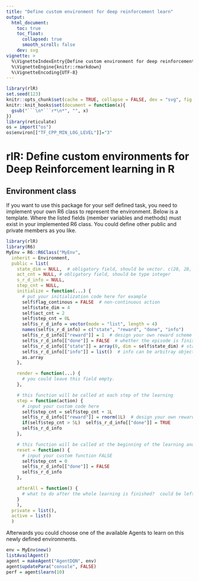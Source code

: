 ```yaml
---
title: "Define custom environment for deep reinforcement learn"
output:
  html_document:
    toc: true
    toc_float:
      collapsed: true
      smooth_scroll: false
    dev: svg
vignette: >
  %\VignetteIndexEntry{Define custom environment for deep reinforcement learn}
  %\VignetteEngine{knitr::rmarkdown}
  %\VignetteEncoding{UTF-8}
---
```


```r
library(rlR)
set.seed(123)
knitr::opts_chunk$set(cache = TRUE, collapse = FALSE, dev = "svg", fig.height = 3.5)
knitr::knit_hooks$set(document = function(x){
  gsub("```\n*```r*\n*", "", x)
})
library(reticulate)
os = import("os")
os$environ[["TF_CPP_MIN_LOG_LEVEL"]]="3"
```

# rlR: Define custom environments for Deep Reinforcement learning in R

## Environment class
If you want to use this package for your self defined task, you need to implement your own R6 class to represent the environment. Below is a template. Where the listed fields (member variables and methods) must exist in your implemented R6 class. You could define other public and private members as you like. 

```r
library(rlR)
library(R6)
MyEnv = R6::R6Class("MyEnv",
  inherit = Environment,
  public = list(
    state_dim = NULL,  # obligatory field, should be vector. c(28, 28, 3) which is usually the dimension for an order 3 tensor which can represent an RGB image for example.
    act_cnt = NULL, # obligatory field, should be type integer
    s_r_d_info = NULL,
    step_cnt = NULL,
    initialize = function(...) {
      # put your initialization code here for example
      self$flag_continous = FALSE  # non-continuous action
      self$state_dim = 4
      self$act_cnt = 2
      self$step_cnt = 0L
      self$s_r_d_info = vector(mode = "list", length = 4)
      names(self$s_r_d_info) = c("state", "reward", "done", "info")
      self$s_r_d_info[["reward"]] = 1  # design your own reward scheme in step function below
      self$s_r_d_info[["done"]] = FALSE  # whether the episode is finished?
      self$s_r_d_info[["state"]] = array(0, dim = self$state_dim) # state must be array of the same dimension as the self$state_dim
      self$s_r_d_info[["info"]] = list()  # info can be arbitray object
      as.array
    },

    render = function(...) {
      # you could leave this field empty. 
    },

    # this function will be called at each step of the learning
    step = function(action) {
      # input your custom code here
      self$step_cnt = self$step_cnt + 1L
      self$s_r_d_info[["reward"]] = rnorm(1L)  # design your own reward scheme in step function below
      if(self$step_cnt > 5L)  self$s_r_d_info[["done"]] = TRUE
      self$s_r_d_info
    },

    # this function will be called at the beginning of the learning and at the end of each episode
    reset = function() {
      # input your custom function FALSE
      self$step_cnt = 0
      self$s_r_d_info[["done"]] = FALSE
      self$s_r_d_info
    },

    afterAll = function() {
      # what to do after the whole learning is finished?  could be left empty
    }
    ),
  private = list(),
  active = list()
  )
```

Afterwards you could choose one of the available  Agents to learn on this newly defined environments. 
```r
env = MyEnv$new()
listAvailAgent()
agent = makeAgent("AgentDQN", env)
agent$updatePara("console", FALSE)
perf = agent$learn(10)
```


